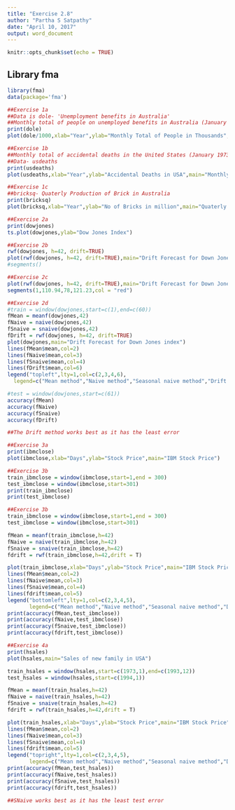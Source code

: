 ```yaml
---
title: "Exercise 2.8"
author: "Partha S Satpathy"
date: "April 10, 2017"
output: word_document
---
```


```r
knitr::opts_chunk$set(echo = TRUE)

```

## Library fma

```r
library(fma)
data(package='fma')
```

```r
##Exercise 1a
##Data is dole- 'Unemployment benefits in Australia'
##Monthly total of people on unemployed benefits in Australia (January 1956–July 1992).
print(dole)
plot(dole/1000,xlab="Year",ylab="Monthly Total of People in Thousands",main="Unemployment benefits in Australia")
```

```r
##Exercise 1b
##Monthly total of accidental deaths in the United States (January 1973–December 1978).
##Data- usdeaths
print(usdeaths)
plot(usdeaths,xlab="Year",ylab="Accidental Deaths in USA",main="Monthly total of accidental deaths in the United States")

```
```r
##Exercise 1c
##bricksq- Quaterly Production of Brick in Australia
print(bricksq)
plot(bricksq,xlab="Year",ylab="No of Bricks in million",main="Quaterly Production of Brick in Australia")

```
```r
##Exercise 2a
print(dowjones)
ts.plot(dowjones,ylab="Dow Jones Index")
```
```r
##Exercise 2b
rwf(dowjones, h=42, drift=TRUE)
plot(rwf(dowjones, h=42, drift=TRUE),main="Drift Forecast for Down Jones index")
#segments()
```
```r
##Exercise 2c
plot(rwf(dowjones, h=42, drift=TRUE),main="Drift Forecast for Down Jones index")
segments(1,110.94,78,121.23,col = "red")
```

```r
##Exercise 2d
#train = window(dowjones,start=c(1),end=c(60))
fMean = meanf(dowjones,42)
fNaive = naive(dowjones,42)
fSnaive = snaive(dowjones,42)
fDrift = rwf(dowjones, h=42, drift=TRUE)
plot(dowjones,main="Drift Forecast for Down Jones index")
lines(fMean$mean,col=2)
lines(fNaive$mean,col=3)
lines(fSnaive$mean,col=4)
lines(fDrift$mean,col=6)
legend("topleft",lty=1,col=c(2,3,4,6),
  legend=c("Mean method","Naive method","Seasonal naive method","Drift Method"))

#test = window(dowjones,start=c(61))
accuracy(fMean)
accuracy(fNaive)
accuracy(fSnaive)
accuracy(fDrift)

##The Drift method works best as it has the least error

```

```r
##Exercise 3a
print(ibmclose)
plot(ibmclose,xlab="Days",ylab="Stock Price",main="IBM Stock Price")

```

```r
##Exercise 3b
train_ibmclose = window(ibmclose,start=1,end = 300)
test_ibmclose = window(ibmclose,start=301)
print(train_ibmclose)
print(test_ibmclose)
```

```r
##Exercise 3b
train_ibmclose = window(ibmclose,start=1,end = 300)
test_ibmclose = window(ibmclose,start=301)

fMean = meanf(train_ibmclose,h=42)
fNaive = naive(train_ibmclose,h=42)
fSnaive = snaive(train_ibmclose,h=42)
fdrift = rwf(train_ibmclose,h=42,drift = T)

plot(train_ibmclose,xlab="Days",ylab="Stock Price",main="IBM Stock Price")
lines(fMean$mean,col=2)
lines(fNaive$mean,col=3)
lines(fSnaive$mean,col=4)
lines(fdrift$mean,col=5)
legend("bottomleft",lty=1,col=c(2,3,4,5),
       legend=c("Mean method","Naive method","Seasonal naive method","Drift Method"))
print(accuracy(fMean,test_ibmclose))
print(accuracy(fNaive,test_ibmclose))
print(accuracy(fSnaive,test_ibmclose))
print(accuracy(fdrift,test_ibmclose))
```

```r
##Exercise 4a
print(hsales)
plot(hsales,main="Sales of new family in USA")

```

```r
train_hsales = window(hsales,start=c(1973,1),end=c(1993,12))
test_hsales = window(hsales,start=c(1994,1))
```

```r
fMean = meanf(train_hsales,h=42)
fNaive = naive(train_hsales,h=42)
fSnaive = snaive(train_hsales,h=42)
fdrift = rwf(train_hsales,h=42,drift = T)

plot(train_hsales,xlab="Days",ylab="Stock Price",main="IBM Stock Price")
lines(fMean$mean,col=2)
lines(fNaive$mean,col=3)
lines(fSnaive$mean,col=4)
lines(fdrift$mean,col=5)
legend("topright",lty=1,col=c(2,3,4,5),
       legend=c("Mean method","Naive method","Seasonal naive method","Drift Method"))
print(accuracy(fMean,test_hsales))
print(accuracy(fNaive,test_hsales))
print(accuracy(fSnaive,test_hsales))
print(accuracy(fdrift,test_hsales))

##SNaive works best as it has the least test error
```


